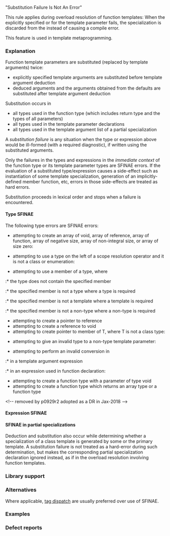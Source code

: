{{title|SFINAE}}
{{cpp/language/declarations/expressions/templates/navbar}}

"Substitution Failure Is Not An Error"


This rule applies during overload resolution of function templates: When {{rlp|function template#Template argument substitution|substituting}} the explicitly specified or {{rlp|template argument deduction|deduced type}} for the template parameter fails, the specialization is discarded from the {{rlp|overload resolution|overload set}} instead of causing a compile error.

This feature is used in template metaprogramming.

===Explanation===
Function template parameters are substituted (replaced by template arguments) twice:

* explicitly specified template arguments are substituted before template argument deduction
* deduced arguments and the arguments obtained from the defaults are substituted after template argument deduction

Substitution occurs in
* all types used in the function type (which includes return type and the types of all parameters)
* all types used in the template parameter declarations
* all types used in the template argument list of a partial specialization
{{rrev|since=c++11|
* all expressions used in the function type
* all expressions used in a template parameter declaration
* all expressions used in the template argument list of a partial specialization
}}
{{rrev|since=c++20|
* all expressions used in the [[cpp/language/explicit|explicit specifier]]
}}

A ''substitution failure'' is any situation when the type or expression above would be ill-formed (with a required diagnostic), if written using the substituted arguments.

Only the failures in the types and expressions in the ''immediate context'' of the function type or its template parameter types {{rev inl|since=c++20|or its [[cpp/language/explicit|explicit specifier]]}} are SFINAE errors. If the evaluation of a substituted type/expression causes a side-effect such as instantiation of some template specialization, generation of an implicitly-defined member function, etc, errors in those side-effects are treated as hard errors. {{rev inl|since=c++20|A {{rlp|lambda|lambda expression}} is not considered part of the immediate context.}}
{{todo|mini-example where this matters}}

Substitution proceeds in lexical order and stops when a failure is encountered.

{{rrev|since=c++11|
If there are multiple declarations with different lexical orders (e.g. a function template declared with trailing return type, to be substituted after a parameter, and redeclared with ordinary return type that would be substituted before the parameter), and that would cause template instantiations to occur in a different order or not at all, then the program is ill-formed; no diagnostic required.
}}
{{source|1=
template&lt;typename A&gt;
struct B { using type = typename A::type; };

template&lt;
    class T,
    class U = typename T::type,    // SFINAE failure if T has no member type
    class V = typename B&lt;T&gt;::type&gt; // hard error if B has no member type
                                   // (guaranteed to not occur via CWG 1227 because
                                   // substitution into the default template argument
                                   // of U would fail first)
void foo (int);

template&lt;class T&gt;
typename T::type h(typename B&lt;T&gt;::type);

template&lt;class T&gt;
auto h(typename B&lt;T&gt;::type) -&gt; typename T::type; // redeclaration

template&lt;class T&gt;
void h(...) {}

using R = decltype(h&lt;int&gt;(0));     // ill-formed, no diagnostic required
}}

====Type SFINAE====
The following type errors are SFINAE errors:

{{rrev|since=c++11|
* attempting to instantiate a pack expansion containing multiple packs of different lengths
}}
* attempting to create an array of void, array of reference, array of function, array of negative size, array of non-integral size, or array of size zero:
{{source|1=
template&lt;int I&gt;
void div(char(*)[I % 2 == 0] = nullptr)
{
    // this overload is selected when I is even
}

template&lt;int I&gt;
void div(char(*)[I % 2 == 1] = nullptr)
{
    // this overload is selected when I is odd
}
}}
* attempting to use a type on the left of a scope resolution operator {{ttb|::}} and it is not a class or enumeration:
{{source|1=
template&lt;class T&gt;
int f(typename T::B*);

template&lt;class T&gt;
int f(T);

int i = f&lt;int&gt;(0); // uses second overload
}}
* attempting to use a member of a type, where
:* the type does not contain the specified member
:* the specified member is not a type where a type is required
:* the specified member is not a template where a template is required
:* the specified member is not a non-type where a non-type is required
{{source|1=
template&lt;int I&gt;
struct X {};

template&lt;template&lt;class T&gt; class&gt;
struct Z {};

template&lt;class T&gt;
void f(typename T::Y*) {}

template&lt;class T&gt;
void g(X&lt;T::N&gt;*) {}

template&lt;class T&gt;
void h(Z&lt;T::template TT&gt;*) {}

struct A {};
struct B { int Y; };
struct C { typedef int N; };
struct D { typedef int TT; };
struct B1 { typedef int Y; };
struct C1 { static const int N = 0; };
struct D1
{ 
    template&lt;typename T&gt;
    struct TT {}; 
};

int main()
{
    // Deduction fails in each of these cases:
    f&lt;A&gt;(0); // A does not contain a member Y
    f&lt;B&gt;(0); // The Y member of B is not a type
    g&lt;C&gt;(0); // The N member of C is not a non-type
    h&lt;D&gt;(0); // The TT member of D is not a template

    // Deduction succeeds in each of these cases:
    f&lt;B1&gt;(0); 
    g&lt;C1&gt;(0); 
    h&lt;D1&gt;(0);
}
// todo: needs to demonstrate overload resolution, not just failure
}}
* attempting to create a pointer to reference
* attempting to create a reference to void
* attempting to create pointer to member of T, where T is not a class type:
{{source|1=
template&lt;typename T&gt;
class is_class
{
    typedef char yes[1];
    typedef char no[2];
    
    template&lt;typename C&gt;
    static yes&amp; test(int C::*); // selected if C is a class type
    
    template&lt;typename C&gt;
    static no&amp; test(...);       // selected otherwise
public:
    static bool const value = sizeof(test&lt;T&gt;(nullptr)) == sizeof(yes);
};
}}
* attempting to give an invalid type to a non-type template parameter:
{{source|1=
template&lt;class T, T&gt;
struct S {};

template&lt;class T&gt;
int f(S&lt;T, T()&gt;*);

struct X {};
int i0 = f&lt;X&gt;(0);
// todo: needs to demonstrate overload resolution, not just failure
}}
* attempting to perform an invalid conversion in 
:* in a template argument expression
:* in an expression used in function declaration:
{{source|1=
template&lt;class T, T*&gt; int f(int);
int i2 = f&lt;int, 1&gt;(0); // can’t conv 1 to int*
// todo: needs to demonstrate overload resolution, not just failure
}}
* attempting to create a function type with a parameter of type void
* attempting to create a function type which returns an array type or a function type
&lt;!-- removed by p0929r2 adopted as a DR in Jax-2018 {{rrev |since=c++11|
* attempting to create a function type with a parameter or return type that is an {{rlp|abstract class}}
}}--&gt;

====Expression SFINAE====
{{rev begin}}
{{rev|until=c++11|
Only constant expressions that are used in types (such as array bounds) were required to be treated as SFINAE (and not hard errors) before C++11.
}}
{{rev|since=c++11|
The following expression errors are SFINAE errors

* Ill-formed expression used in a template parameter type
* Ill-formed expression used in the function type:
{{source|1=
struct X {};
struct Y { Y(X){} }; // X is convertible to Y

template&lt;class T&gt;
auto f(T t1, T t2) -&gt; decltype(t1 + t2); // overload #1

X f(Y, Y);                               // overload #2

X x1, x2;
X x3 = f(x1, x2); // deduction fails on #1 (expression x1 + x2 is ill-formed)
                  // only #2 is in the overload set, and is called
}}

}}
{{rev end}}

====SFINAE in partial specializations====
Deduction and substitution also occur while determining whether a specialization of a class {{rev inl|since=c++14|or variable}} template is generated by some {{rlp|partial specialization}} or the primary template. A substitution failure is not treated as a hard-error during such determination, but makes the corresponding partial specialization declaration ignored instead, as if in the overload resolution involving function templates.

{{source|1=
// primary template handles non-referenceable types:
template&lt;class T, class = void&gt;
struct reference_traits
{
    using add_lref = T;
    using add_rref = T;
};

// specialization recognizes referenceable types:
template&lt;class T&gt;
struct reference_traits&lt;T, std::void_t&lt;T&amp;&gt;&gt;
{
    using add_lref = T&amp;;
    using add_rref = T&amp;&amp;;
};

template&lt;class T&gt;
using add_lvalue_reference_t = typename reference_traits&lt;T&gt;::add_lref;

template&lt;class T&gt;
using add_rvalue_reference_t = typename reference_traits&lt;T&gt;::add_rref;
}}

===Library support===
{{rrev|since=c++11|
The standard library component {{lc|std::enable_if}} allows for creating a substitution failure in order to enable or disable particular overloads based on a condition evaluated at compile time.

In addition, many {{lsd|cpp/meta#Type traits}} must be implemented with SFINAE if appropriate compiler extensions are unavailable.
}}
{{rrev|since=c++17|
The standard library component {{lc|std::void_t}} is another utility metafunction that simplifies partial specialization SFINAE applications.
}}

===Alternatives===
Where applicable, [[cpp/iterator/iterator tags#Example|tag dispatch]]{{rev inl|since=c++17|, {{rlpt|if#Constexpr_if|if constexpr}}}}{{rev inl|since=c++20|, and {{rlp|constraints|concepts}} }} are usually preferred over use of SFINAE.

{{rrev|since=c++11|{{rlpt|static_assert}} is usually preferred over SFINAE if only a conditional compile time error is wanted.}}

===Examples===
{{example
|A common idiom is to use expression SFINAE on the return type, where the expression uses the comma operator, whose left subexpression is the one that is being examined (cast to void to ensure the user-defined operator comma on the returned type is not selected), and the right subexpression has the type that the function is supposed to return.
|code=
#include &lt;iostream&gt;

// This overload is added to the set of overloads if C is
// a class or reference-to-class type and F is a pointer to member function of C
template&lt;class C, class F&gt;
auto test(C c, F f) -&gt; decltype((void)(c.*f)(), void())
{
    std::cout &lt;&lt; "(1) Class/class reference overload called\n";
}

// This overload is added to the set of overloads if C is a
// pointer-to-class type and F is a pointer to member function of C
template&lt;class C, class F&gt;
auto test(C c, F f) -&gt; decltype((void)((c-&gt;*f)()), void())
{
    std::cout &lt;&lt; "(2) Pointer overload called\n";
}

// This overload is always in the set of overloads: ellipsis
// parameter has the lowest ranking for overload resolution
void test(...)
{
    std::cout &lt;&lt; "(3) Catch-all overload called\n";
}

int main()
{
    struct X { void f() {} };
    X x;
    X&amp; rx = x;
    test(x, &amp;X::f);  // (1)
    test(rx, &amp;X::f); // (1), creates a copy of x
    test(&amp;x, &amp;X::f); // (2)
    test(42, 1337);  // (3)
}
|output=
(1) Class/class reference overload called
(1) Class/class reference overload called
(2) Pointer overload called
(3) Catch-all overload called
}}

===Defect reports===
{{dr list begin}}
{{dr list item|wg=cwg|dr=295|std=c++98|before=creating cv-qualified function type&lt;br&gt;could result in substitution failure|after=made not failure,&lt;br&gt;discarding cv-qualification}}
{{dr list item|wg=cwg|dr=1227|std=c++98|before=the order of substitution was unspecified|after=same as the lexical order}}
{{dr list item|wg=cwg|dr=2054|std=c++98|before=substitution in partial specializations was not correctly specified|after=specified}}
{{dr list item|wg=cwg|dr=2322|std=c++11|before=declarations in different lexical orders would cause template&lt;br&gt;instantiations to occur in a different order or not at all|after=such case is ill-formed,&lt;br&gt;no diagnostic required}}
{{dr list end}}

{{langlinks|es|ja|ru|zh}}